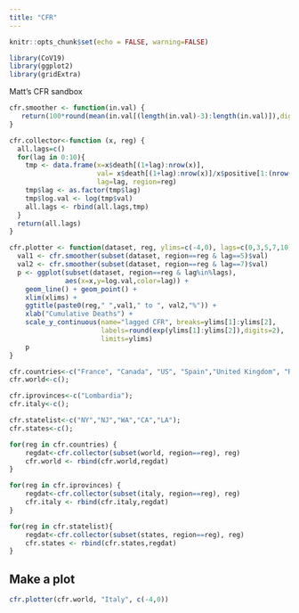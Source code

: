 ```yaml
---
title: "CFR"
---
```

  
  ```r
knitr::opts_chunk$set(echo = FALSE, warning=FALSE)
```

```r
library(CoV19)
library(ggplot2)
library(gridExtra)
```

Matt's CFR sandbox

```r
cfr.smoother <- function(in.val) {
   return(100*round(mean(in.val[(length(in.val)-3):length(in.val)]),digits=3))
}

cfr.collector<-function (x, reg) {
  all.lags=c()
  for(lag in 0:10){
    tmp <- data.frame(x=x$death[(1+lag):nrow(x)],
                      val= x$death[(1+lag):nrow(x)]/x$positive[1:(nrow(x)-lag)],
                      lag=lag, region=reg)
    tmp$lag <- as.factor(tmp$lag)
    tmp$log.val <- log(tmp$val)
    all.lags <- rbind(all.lags,tmp)
  }
  return(all.lags)
}

cfr.plotter <- function(dataset, reg, ylims=c(-4,0), lags=c(0,3,5,7,10), xlims=c(100,5000)){
  val1 <- cfr.smoother(subset(dataset, region==reg & lag==5)$val)
  val2 <- cfr.smoother(subset(dataset, region==reg & lag==7)$val)
  p <- ggplot(subset(dataset, region==reg & lag%in%lags), 
              aes(x=x,y=log.val,color=lag)) + 
    geom_line() + geom_point() +
    xlim(xlims) + 
    ggtitle(paste0(reg," ",val1," to ", val2,"%")) +
    xlab("Cumulative Deaths") +
    scale_y_continuous(name="lagged CFR", breaks=ylims[1]:ylims[2],
                       labels=round(exp(ylims[1]:ylims[2]),digits=2), 
                       limits=ylims)
    p
}
```

```r
cfr.countries<-c("France", "Canada", "US", "Spain","United Kingdom", "Russia", "Poland","Czechia")
cfr.world<-c();

cfr.iprovinces<-c("Lombardia");
cfr.italy<-c();

cfr.statelist<-c("NY","NJ","WA","CA","LA");
cfr.states<-c();

for(reg in cfr.countries) {
    regdat<-cfr.collector(subset(world, region==reg), reg)
    cfr.world <- rbind(cfr.world,regdat)
}

for(reg in cfr.iprovinces) {
    regdat<-cfr.collector(subset(italy, region==reg), reg)
    cfr.italy <- rbind(cfr.italy,regdat)
}

for(reg in cfr.statelist){
    regdat<-cfr.collector(subset(states, region==reg), reg)
    cfr.states <- rbind(cfr.states,regdat)
}  
```

## Make a plot

```r
cfr.plotter(cfr.world, "Italy", c(-4,0))
```


